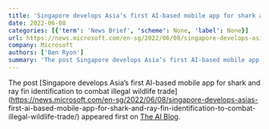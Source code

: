 ```yaml
---
title: 'Singapore develops Asia’s first AI-based mobile app for shark and ray fin identification to combat illegal wildlife trade'
date: 2022-06-08
categories: [{'term': 'News Brief', 'scheme': None, 'label': None}]
url: https://news.microsoft.com/en-sg/2022/06/08/singapore-develops-asias-first-ai-based-mobile-app-for-shark-and-ray-fin-identification-to-combat-illegal-wildlife-trade/
company: Microsoft
authors: ['Ben Ryon']
summary: 'The post Singapore develops Asia’s first AI-based mobile app for shark and ray fin identification to combat illegal wildlife trade appeared first on The AI Blog.'
---
```



The post [Singapore develops Asia’s first AI-based mobile app for shark and
ray fin identification to combat illegal wildlife
trade](https://news.microsoft.com/en-sg/2022/06/08/singapore-develops-asias-
first-ai-based-mobile-app-for-shark-and-ray-fin-identification-to-combat-
illegal-wildlife-trade/) appeared first on [The AI
Blog](https://blogs.microsoft.com/ai).

